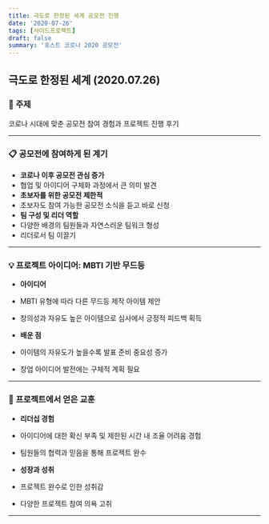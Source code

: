 ```yaml
---
title: 극도로 한정된 세계 공모전 진행
date: '2020-07-26'
tags: [사이드프로젝트]
draft: false
summary: '포스트 코로나 2020 공모전'
---
```


## 극도로 한정된 세계 (2020.07.26)

### 📌 **주제**
코로나 시대에 맞춘 공모전 참여 경험과 프로젝트 진행 후기

---

### 📋 **공모전에 참여하게 된 계기**
- **코로나 이후 공모전 관심 증가**
- 협업 및 아이디어 구체화 과정에서 큰 의미 발견
- **초보자를 위한 공모전 제한적**
- 초보자도 참여 가능한 공모전 소식을 듣고 바로 신청
- **팀 구성 및 리더 역할**
- 다양한 배경의 팀원들과 자연스러운 팀워크 형성
- 리더로서 팀 이끌기

---

### 💡 **프로젝트 아이디어: MBTI 기반 무드등**
- **아이디어**
- MBTI 유형에 따라 다른 무드등 제작 아이템 제안
- 창의성과 자유도 높은 아이템으로 심사에서 긍정적 피드백 획득

- **배운 점**
- 아이템의 자유도가 높을수록 발표 준비 중요성 증가
- 창업 아이디어 발전에는 구체적 계획 필요

---

### 🎯 **프로젝트에서 얻은 교훈**
- **리더십 경험**
- 아이디어에 대한 확신 부족 및 제한된 시간 내 조율 어려움 경험
- 팀원들의 협력과 믿음을 통해 프로젝트 완수

- **성장과 성취**
- 프로젝트 완수로 인한 성취감
- 다양한 프로젝트 참여 의욕 고취

---
